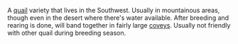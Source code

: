 A [[quail]] variety that lives in the Southwest.  Usually in mountainous areas, though  even in the desert where there's water available.  After breeding and rearing is done, will band together in fairly large [[covey]]s. Usually not friendly with other quail during breeding season.
